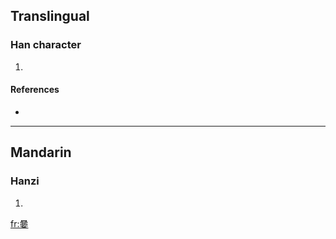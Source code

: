 ==Translingual==

===Han character===
{{Han char|rn=30|rad=口|as=11|sn=14|four=|canj=口金一田女 (RCMWV)}}

# {{defn|Han|sort=口11}}

====References====
* {{Han ref|kx=0206.201|hdz=10677.140|uh=5626|ud=22054}}

----

==Mandarin==

===Hanzi===
{{cmn-hanzi|pin=[[jiào]] ([[jiao4]])|wg=chiao<sup>4</sup>}}

# {{defn|Mandarin|sort=口11}}

[[fr:嘦]]